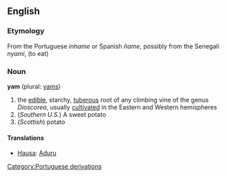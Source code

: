==English==
===Etymology===
From the Portuguese ''inhame'' or Spanish ''ñame'', possibly from the Senegali ''nyami'', (to eat)

===Noun===
'''yam''' (plural: [[yams]])
{{wikipedia}}
# the [[edible]], starchy, [[tuberous]] root of any climbing vine of the genus ''Dioscorea'', usually [[cultivated]] in the Eastern and Western hemispheres
#  (''Southern U.S.'') A sweet potato
# (''Scottish'') potato

====Translations====
*[[Hausa]]: [[Aduru]]
[[Category:Portuguese derivations]]